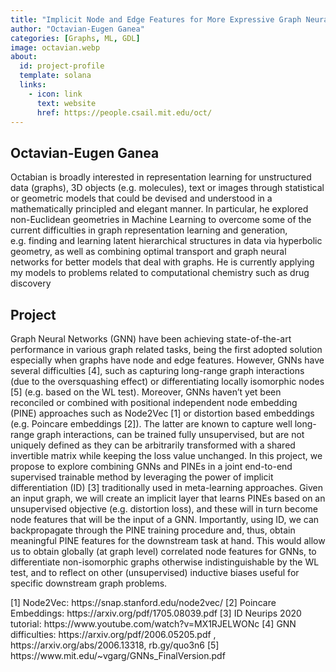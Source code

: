 ```yaml
---
title: "Implicit Node and Edge Features for More Expressive Graph Neural Networks"
author: "Octavian-Eugen Ganea"
categories: [Graphs, ML, GDL]
image: octavian.webp
about:
  id: project-profile
  template: solana
  links:
    - icon: link
      text: website
      href: https://people.csail.mit.edu/oct/
---
```

## Octavian-Eugen Ganea
Octabian is broadly interested in representation learning for unstructured data (graphs), 3D objects (e.g. molecules), text or images through statistical or geometric models that could be devised and understood in a mathematically principled and elegant manner. In particular, he explored non-Euclidean geometries in Machine Learning to overcome some of the current difficulties in graph representation learning and generation, e.g. finding and learning latent hierarchical structures in data via hyperbolic geometry, as well as combining optimal transport and graph neural networks for better models that deal with graphs. He is currently applying my models to problems related to computational chemistry such as drug discovery

## Project
Graph Neural Networks (GNN) have been achieving state-of-the-art performance in various graph related tasks, being the first adopted solution especially when graphs have node and edge features.  However, GNNs have several difficulties [4], such as capturing long-range graph interactions (due to the oversquashing effect) or differentiating locally isomorphic nodes [5] (e.g. based on the WL test). Moreover, GNNs haven't yet been reconciled or combined with positional independent node embedding (PINE) approaches such as Node2Vec [1] or distortion based embeddings (e.g. Poincare embeddings [2]). The latter are known to capture well long-range graph interactions, can be trained fully unsupervised, but are not uniquely defined as they can be arbitrarily transformed with a shared invertible matrix while keeping the loss value unchanged. In this project, we propose to explore combining GNNs and PINEs in a joint end-to-end supervised trainable method by leveraging the power of implicit differentiation (ID) [3] traditionally used in meta-learning approaches. Given an input graph, we will create an implicit layer that learns PINEs based on an unsupervised objective (e.g. distortion loss), and these will in turn become node features that will be the input of a GNN. Importantly, using ID, we can backpropagate through the PINE training procedure and, thus, obtain meaningful PINE features for the downstream task at hand.  This would allow us to obtain globally (at graph level) correlated node features for GNNs, to differentiate non-isomorphic graphs otherwise indistinguishable by the WL test, and to reflect on other (unsupervised) inductive biases useful for specific downstream graph problems.


[1] Node2Vec: https://snap.stanford.edu/node2vec/
[2] Poincare Embeddings: https://arxiv.org/pdf/1705.08039.pdf
[3] ID Neurips 2020 tutorial: https://www.youtube.com/watch?v=MX1RJELWONc
[4] GNN difficulties: https://arxiv.org/pdf/2006.05205.pdf , https://arxiv.org/abs/2006.13318, rb.gy/quo3n6
[5] https://www.mit.edu/~vgarg/GNNs_FinalVersion.pdf